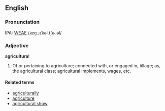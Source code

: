 ==English==
===Pronunciation===
IPA: [[WEAE]] /ˌæg.ɹɪˈkəl.tʃɚ.əl/

===Adjective===
'''agricultural'''

# Of or pertaining to agriculture; connected with, or engaged  in, tillage; as, the agricultural class; agricultural  implements, wages, etc.

====Related terms====
*[[agriculturally]]
*[[agriculture]]
*[[agricultural show]]